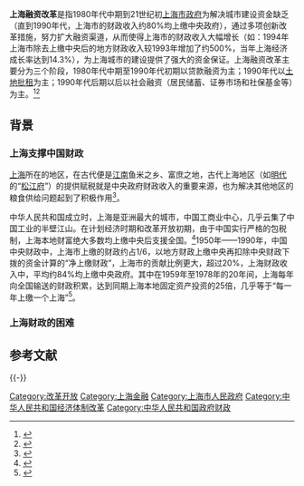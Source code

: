 {{expand|time=2014-06-16T03:02:48+00:00}}
'''上海融资改革'''是指1980年代中期到21世纪初[[上海市政府|上海市政府]]为解决城市建设资金缺乏（直到1990年代，上海市的财政收入约80%均上缴中央政府），通过多项创新改革措施，努力扩大融资渠道，从而使得上海市的财政收入大幅增长（如：1994年上海市除去上缴中央后的地方财政收入较1993年增加了约500%，当年上海经济成长率达到14.3%），为上海城市的建设提供了强大的资金保证。上海融资改革主要分为三个阶段，1980年代中期至1990年代初期以贷款融资为主；1990年代以[[土地批租|土地批租]]为主；1990年代后期以后以社会融资（居民储蓄、证券市场和社保基金等）为主。<ref>{{cite news|url=http://v.pps.tv/play_35446B.html|title=纪录片《上海梦》|publisher=日本NHK电视台|date=1994年|deadurl=yes|archiveurl=https://web.archive.org/web/20140127104949/http://v.pps.tv/play_35446B.html|archivedate=2014-01-27|accessdate=2014-06-16}}</ref><ref>{{cite news|url=http://www.cctv.com/special/535/1/25145.html|title=陈良宇：上海现代化城市建设与投融资体制改革(全文)|publisher=亚行上海年会官方网站|date=2002年5月9日|accessdate=2014年6月16日|archive-date=2015年6月10日|archive-url=https://web.archive.org/web/20150610214621/http://www.cctv.com/special/535/1/25145.html|dead-url=no}}</ref>
==背景==
===上海支撑中国财政===
[[上海|上海]]所在的地区，在古代便是[[江南|江南]]鱼米之乡、富庶之地，古代上海地区（如[[明代|明代]]的“[[松江府|松江府]]”）的提供赋税就是中央政府财政收入的重要来源，也为解决其他地区的粮食供给问题起到了积极作用<ref> {{Cite book | author = 熊月之 | title = 《上海通史》 | location = 上海| publisher = [[上海人民出版社|上海人民出版社]] | accessdate = 2017年9月28日 | language = zh-hans}} </ref>。

中华人民共和国成立时，上海是亚洲最大的城市，中国工商业中心，几乎云集了中国工业的半壁江山。在计划经济时期和改革开放初期，由于中国实行严格的包税制，上海本地财富绝大多数均上缴中央后支援全国。<ref name="fanbuyuzeren">{{cite book | title=《反哺与责任 解放以来上海支援全国研究》| publisher = 中国社会科学出版社 | author=谢忠强 | year= 2017年8月 | location=北京 | isbn=978-7-5161-9932-9}}</ref>1950年——1990年，中国中央财政中，上海市上缴的财政约占1/6，以地方财政上缴中央再扣除中央财政下拨的资金计算的“净上缴财政”，上海市的贡献比例更大，超过20%，上海财政收入中，平均约84%均上缴中央政府。其中在1959年至1978年的20年间，上海每年向全国输送的财政积累，达到同期上海本地固定资产投资的25倍，几乎等于“每一年上缴一个上海”<ref name="30nian">{{cite book | title=《上海30年：改革开放与经济发展》 | publisher=上海财经大学出版社 | author=孙海鸣，袁恩桢 | year=2008-12-01 | location=上海 | isbn=978-7-5642-0373-3}}</ref>。

===上海财政的困难===

== 参考文献 ==
{{Reflist}}

{{-}}
{{陈良宇}}
[[Category:改革开放|Category:改革开放]]
[[Category:上海金融|Category:上海金融]]
[[Category:上海市人民政府|Category:上海市人民政府]]
[[Category:中华人民共和国经济体制改革|Category:中华人民共和国经济体制改革]]
[[Category:中华人民共和国政府财政|Category:中华人民共和国政府财政]]